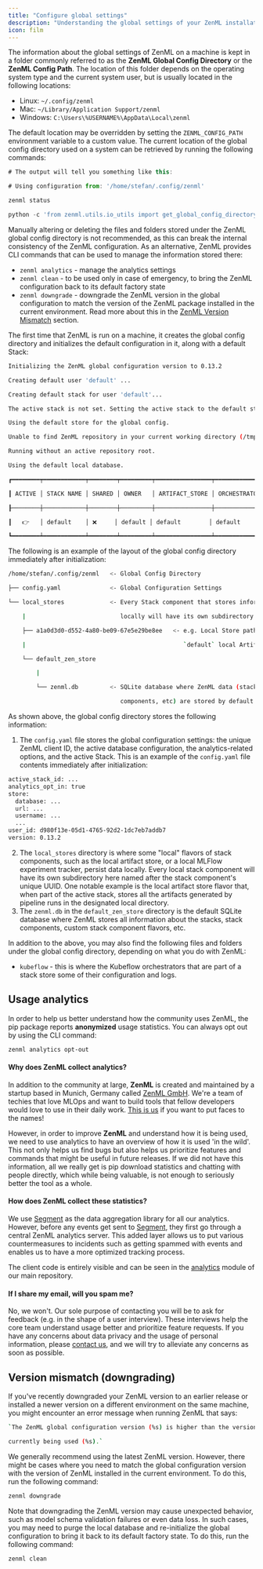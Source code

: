 ```yaml
---
title: "Configure global settings"
description: "Understanding the global settings of your ZenML installation."
icon: film
---
```


The information about the global settings of ZenML on a machine is kept in a folder commonly referred to as the **ZenML Global Config Directory** or the **ZenML Config Path**. The location of this folder depends on the operating system type and the current system user, but is usually located in the following locations:

* Linux: `~/.config/zenml`
* Mac: `~/Library/Application Support/zenml`
* Windows: `C:\Users\%USERNAME%\AppData\Local\zenml`

The default location may be overridden by setting the `ZENML_CONFIG_PATH` environment variable to a custom value. The current location of the global config directory used on a system can be retrieved by running the following commands:


```js
# The output will tell you something like this:

# Using configuration from: '/home/stefan/.config/zenml'

zenml status

python -c 'from zenml.utils.io_utils import get_global_config_directory; print(get_global_config_directory())'
```

<Note>
Manually altering or deleting the files and folders stored under the ZenML global config directory is not recommended, as this can break the internal consistency of the ZenML configuration. As an alternative, ZenML provides CLI commands that can be used to manage the information stored there:

* `zenml analytics` \- manage the analytics settings
* `zenml clean` \- to be used only in case of emergency, to bring the ZenML configuration back to its default factory state
* `zenml downgrade` \- downgrade the ZenML version in the global configuration to match the version of the ZenML package installed in the current environment. Read more about this in the [ZenML Version Mismatch](/develop/usage/project-setup/global-settings#version-mismatch-downgrading) section.
</Note>

The first time that ZenML is run on a machine, it creates the global config directory and initializes the default configuration in it, along with a default Stack:


```Bash
Initializing the ZenML global configuration version to 0.13.2

Creating default user 'default' ...

Creating default stack for user 'default'...

The active stack is not set. Setting the active stack to the default stack.

Using the default store for the global config.

Unable to find ZenML repository in your current working directory (/tmp/folder) or any parent directories. If you want to use an existing repository which is in a different location, set the environment variable 'ZENML_REPOSITORY_PATH'. If you want to create a new repository, run zenml init.

Running without an active repository root.

Using the default local database.

┏━━━━━━━━┯━━━━━━━━━━━━┯━━━━━━━━┯━━━━━━━━━┯━━━━━━━━━━━━━━━━┯━━━━━━━━━━━━━━┓

┃ ACTIVE │ STACK NAME │ SHARED │ OWNER   │ ARTIFACT_STORE │ ORCHESTRATOR ┃

┠────────┼────────────┼────────┼─────────┼────────────────┼──────────────┨

┃   👉   │ default    │ ❌     │ default │ default        │ default      ┃

┗━━━━━━━━┷━━━━━━━━━━━━┷━━━━━━━━┷━━━━━━━━━┷━━━━━━━━━━━━━━━━┷━━━━━━━━━━━━━━┛
```

The following is an example of the layout of the global config directory immediately after initialization:


```bash
/home/stefan/.config/zenml   <- Global Config Directory

├── config.yaml              <- Global Configuration Settings

└── local_stores             <- Every Stack component that stores information

    |                           locally will have its own subdirectory here.

    ├── a1a0d3d0-d552-4a80-be09-67e5e29be8ee   <- e.g. Local Store path for the

    |                                             `default` local Artifact Store

    └── default_zen_store

        |

        └── zenml.db         <- SQLite database where ZenML data (stacks,

                                components, etc) are stored by default.
```

As shown above, the global config directory stores the following information:

1. The `config.yaml` file stores the global configuration settings: the unique ZenML client ID, the active database configuration, the analytics-related options, and the active Stack. This is an example of the `config.yaml` file contents immediately after initialization:

```Bash
active_stack_id: ...
analytics_opt_in: true
store:
  database: ...
  url: ...
  username: ...
  ...
user_id: d980f13e-05d1-4765-92d2-1dc7eb7addb7
version: 0.13.2
```
2. The `local_stores` directory is where some "local" flavors of stack components, such as the local artifact store, or a local MLFlow experiment tracker, persist data locally. Every local stack component will have its own subdirectory here named after the stack component's unique UUID. One notable example is the local artifact store flavor that, when part of the active stack, stores all the artifacts generated by pipeline runs in the designated local directory.
3. The `zenml.db` in the `default_zen_store` directory is the default SQLite database where ZenML stores all information about the stacks, stack components, custom stack component flavors, etc.

In addition to the above, you may also find the following files and folders under the global config directory, depending on what you do with ZenML:

* `kubeflow` \- this is where the Kubeflow orchestrators that are part of a stack store some of their configuration and logs.

## Usage analytics

In order to help us better understand how the community uses ZenML, the pip package reports **anonymized** usage statistics. You can always opt out by using the CLI command:

```Bash
zenml analytics opt-out
```

#### Why does ZenML collect analytics?

In addition to the community at large, **ZenML** is created and maintained by a startup based in Munich, Germany called [ZenML GmbH](https://zenml.io). We're a team of techies that love MLOps and want to build tools that fellow developers would love to use in their daily work. [This is us](https://zenml.io/company#CompanyTeam) if you want to put faces to the names!

However, in order to improve **ZenML** and understand how it is being used, we need to use analytics to have an overview of how it is used 'in the wild'. This not only helps us find bugs but also helps us prioritize features and commands that might be useful in future releases. If we did not have this information, all we really get is pip download statistics and chatting with people directly, which while being valuable, is not enough to seriously better the tool as a whole.

#### How does ZenML collect these statistics?

We use [Segment](https://segment.com) as the data aggregation library for all our analytics. However, before any events get sent to [Segment](https://segment.com), they first go through a central ZenML analytics server. This added layer allows us to put various countermeasures to incidents such as getting spammed with events and enables us to have a more optimized tracking process.

The client code is entirely visible and can be seen in the [analytics](https://github.com/zenml-io/zenml/tree/main/src/zenml/analytics) module of our main repository.

#### If I share my email, will you spam me?

No, we won't. Our sole purpose of contacting you will be to ask for feedback (e.g. in the shape of a user interview). These interviews help the core team understand usage better and prioritize feature requests. If you have any concerns about data privacy and the usage of personal information, please [contact us](mailto:support@zenml.io), and we will try to alleviate any concerns as soon as possible.

## Version mismatch (downgrading)

If you've recently downgraded your ZenML version to an earlier release or installed a newer version on a different environment on the same machine, you might encounter an error message when running ZenML that says:

```Bash
`The ZenML global configuration version (%s) is higher than the version of ZenML

currently being used (%s).`
```

We generally recommend using the latest ZenML version. However, there might be cases where you need to match the global configuration version with the version of ZenML installed in the current environment. To do this, run the following command:


```Bash
zenml downgrade
```

<Note>
Note that downgrading the ZenML version may cause unexpected behavior, such as model schema validation failures or even data loss. In such cases, you may need to purge the local database and re-initialize the global configuration to bring it back to its default factory state. To do this, run the following command:

```Bash
zenml clean
```
</Note>
